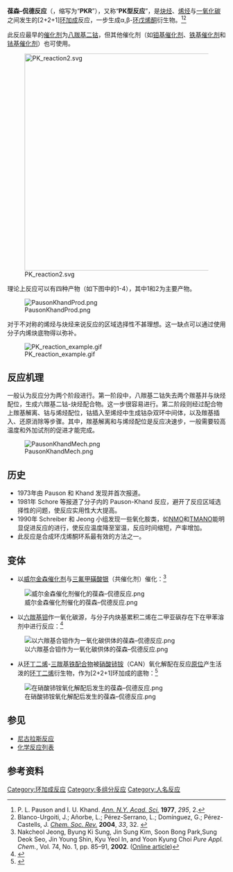{{Reactionbox
| Reference = 
| Type = 环加成反应
| NamedAfter = [[P._L._葆森|P. L. 葆森]]<br />[[I._U._侃德|I. U. 侃德]]
| Section3 = {{Reactionbox Identifiers
   | RSC_ontology_id = 
   | RSC_ontology_id_verified={{rsccite}}
 }}
| Reaction = {{Reactionbox Reaction
   | Image = Pauson_Khand_reaction_original.svg
   | Reactant1 = [[炔烃|炔烃]]
   | Reactant2 = [[烯烃|烯烃]]
   | Reactant3 = [[一氧化碳|一氧化碳]]
   | Product1 = α,β-[[环戊烯酮|环戊烯酮]]衍生物
  }}
}}
'''葆森–侃德反应'''（{{lang-en|Pauson–Khand reaction}}，缩写为“'''PKR'''”），又称“'''PK型反应'''”，是[[炔烃|炔烃]]、[[烯烃|烯烃]]与[[一氧化碳|一氧化碳]]之间发生的[2+2+1][[环加成|环加成]]反应，一步生成α,β-[[环戊烯酮|环戊烯酮]]衍生物。<ref>P. L. Pauson and I. U. Khand. ''[[Ann._N.Y._Acad._Sci.|Ann. N.Y. Acad. Sci.]]'' '''1977''', ''295'', 2.</ref><ref>Blanco-Urgoiti, J.; Añorbe, L.; Pérez-Serrano, L.; Domínguez, G.; Pérez-Castells, J. ''[[Chem._Soc._Rev.|Chem. Soc. Rev.]]'' '''2004''', ''33'', 32. {{DOI|10.1039/b300976a}}</ref>

此反应最早的[[催化剂|催化剂]]为[[八羰基二钴|八羰基二钴]]，但其他催化剂（如[[钼基催化剂|钼基催化剂]]、[[铁基催化剂|铁基催化剂]]和[[铱基催化剂|铱基催化剂]]）也可使用。

[[Image:PK_reaction2.svg|500px]]

理论上反应可以有四种产物（如下图中的1-4），其中1和2为主要产物。

[[File:PausonKhandProd.png|center]]

对于不对称的烯烃与炔烃来说反应的区域选择性不甚理想。这一缺点可以通过使用分子内烯炔底物得以弥补。

[[Image:PK_reaction_example.gif|center]]

==反应机理==
一般认为反应分为两个阶段进行。第一阶段中，八羰基二钴失去两个羰基并与炔烃配位，生成六羰基二钴-炔烃配合物。这一步很容易进行。第二阶段则经过配合物上羰基解离、钴与烯烃配位，钴插入至烯烃中生成钴杂双环中间体，以及羰基插入、还原消除等步骤。其中，羰基解离和与烯烃配位是反应决速步，一般需要较高温度和外加试剂的促进才能完成。

[[File:PausonKhandMech.png|center]]

==历史==
*1973年由 Pauson 和 Khand 发现并首次报道。
*1981年 Schore 等报道了分子内的 Pauson-Khand 反应，避开了反应区域选择性的问题，使反应实用性大大提高。
*1990年 Schreiber 和 Jeong 小组发现一些氧化胺类，如[[NMO|NMO]]和[[TMANO|TMANO]]能明显促进反应的进行，使反应温度降至室温，反应时间缩短，产率增加。
*此反应是合成环戊烯酮环系最有效的方法之一。

==变体==
* 以[[威尔金森催化剂|威尔金森催化剂]]与[[三氟甲磺酸银|三氟甲磺酸银]]（共催化剂）催化：<ref>Nakcheol Jeong, Byung Ki Sung, Jin Sung Kim, Soon Bong Park,Sung Deok Seo, Jin Young Shin, Kyu Yeol In, and Yoon Kyung Choi ''Pure Appl. Chem.'', Vol. 74, No. 1, pp. 85–91, '''2002'''. ([http://www.iupac.org/publications/pac/2002/pdf/7401x0085.pdf Online article])</ref>

[[Image:威尔金森催化剂催化的葆森–侃德反应.png|center]]

* 以[[六羰基钼|六羰基钼]]作一氧化碳源，与分子内炔基累积二烯在二甲亚砜存在下在甲苯溶剂中进行反应：<ref>{{cite journal en|title=A New Allenic Pauson-Khand Cycloaddition for the Preparation of a-Methylene Cyclopentenones|author=Joseph L. Kent, Honghe Wan and Kay M. Brummond|url=http://www.pitt.edu/~kbrummon/Pubspdfs/paper.pdf}}</ref>
[[Image:以六羰基合钼作为一氧化碳供体的葆森–侃德反应.png|center]]

* 从[[环丁二烯|环丁二烯]]-[[三羰基铁|三羰基铁]][[配合物|配合物]]被[[硝酸铈铵|硝酸铈铵]]（CAN）氧化解配在反应[[原位|原位]]产生活泼的[[环丁二烯|环丁二烯]]衍生物，作为[2+2+1]环加成的底物：<ref>{{cite journal en|title=Intramolecular <nowiki>[</nowiki>2+2+1<nowiki>]</nowiki> Cycloadditions with (Cyclobutadiene)tricarbonyliron|author=Benjamin A. Seigal, Mi Hyun An, Marc L. Snapper|journal=[[Angewandte_Chemie_International_Edition|Angewandte Chemie International Edition]]|volume=44|issue=31|pages=4929–4932|year=2005|doi=10.1002/anie.200501100}}</ref>

[[Image:在硝酸铈铵氧化解配后发生的葆森–侃德反应.png|center]]

==参见==
*[[尼古拉斯反应|尼古拉斯反应]]
*[[化学反应列表|化学反应列表]]

== 参考资料 ==
{{Reflist}}

{{炔烴}}

[[Category:环加成反应|Category:环加成反应]]
[[Category:多组分反应|Category:多组分反应]]
[[Category:人名反应|Category:人名反应]]